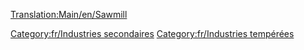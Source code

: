[[Translation:Main/en/Sawmill]]{{en/-}}
{{Template:Industries/Fr
|image=Sawmill.png
|nom=Scierie
|climats=[[Main/en/Climat/Fr#Tempéré|Tempéré]]
|accepte=[[Main/fr/Bois|Bois]]
|produit=[[Main/fr/Marchandises|Marchandises]]
|notes=Absent des autres [[Main/fr/Climat|climats]], mais assez semblable à la [[Main/fr/Scierie de construction|scierie de construction]]
}}
[[Category:fr/Industries secondaires]]
[[Category:fr/Industries tempérées]]
